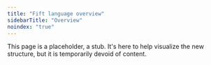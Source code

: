 ```yaml
---
title: "Fift language overview"
sidebarTitle: "Overview"
noindex: "true"
---
```


This page is a placeholder, a stub. It's here to help visualize the new structure, but it is temporarily devoid of content.
